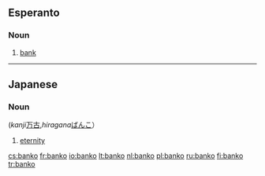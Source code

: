 ==Esperanto==

===Noun===
{{infl|eo|noun}}

# [[bank]]

----

==Japanese==
=== Noun ===
{{infl|ja|noun}} (''kanji''[[万古]],''hiragana''[[ばんこ]]）
#[[eternity]]

[[cs:banko]]
[[fr:banko]]
[[io:banko]]
[[lt:banko]]
[[nl:banko]]
[[pl:banko]]
[[ru:banko]]
[[fi:banko]]
[[tr:banko]]